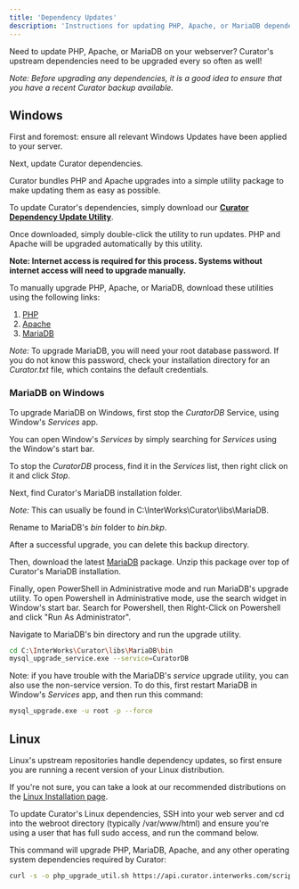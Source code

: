---
title: 'Dependency Updates'
description: 'Instructions for updating PHP, Apache, or MariaDB dependencies on your Curator webserver.'
---

Need to update PHP, Apache, or MariaDB on your webserver?
Curator's upstream dependencies need to be upgraded every so often as well!

*Note: Before upgrading any dependencies, it is a good idea to ensure that you have a recent Curator backup available.*

## Windows

First and foremost: ensure all relevant Windows Updates have been applied to your server.

Next, update Curator dependencies.

Curator bundles PHP and Apache upgrades into a simple utility package to make updating them as easy as possible.

To update Curator's dependencies, simply download our **[Curator Dependency Update Utility](https://portals.interworks.com/Curator_PHP_Upgrade_Util.exe)**.

Once downloaded, simply double-click the utility to run updates.
PHP and Apache will be upgraded automatically by this utility.

**Note: Internet access is required for this process. Systems without internet access will need to upgrade manually.**

To manually upgrade PHP, Apache, or MariaDB, download these utilities using the following links:

1. [PHP](https://api.curator.interworks.com/file/php_apache)
2. [Apache](https://api.curator.interworks.com/file/apache)
3. [MariaDB](https://api.curator.interworks.com/file/mariadb)

*Note:* To upgrade MariaDB, you will need your root database password.
If you do not know this password, check your installation directory for an *Curator.txt* file, which contains
the default credentials.

### MariaDB on Windows

To upgrade MariaDB on Windows, first stop the *CuratorDB* Service, using Window's *Services* app.

You can open Window's *Services* by simply searching for *Services* using the Window's start bar.

To stop the *CuratorDB* process, find it in the *Services* list, then right click on it and click *Stop*.

Next, find Curator's MariaDB installation folder.

*Note:* This can usually be found in C:\InterWorks\Curator\libs\MariaDB.

Rename to MariaDB's *bin* folder to *bin.bkp*.

After a successful upgrade, you can delete this backup directory.

Then, download the latest [MariaDB](https://api.curator.interworks.com/file/mariadb) package.
Unzip this package over top of Curator's MariaDB installation.

Finally, open PowerShell in Administrative mode and run MariaDB's upgrade utility.
To open Powershell in Administrative mode, use the search widget in Window's start bar.
Search for Powershell, then Right-Click on Powershell and click "Run As Administrator".

Navigate to MariaDB's bin directory and run the upgrade utility.

```bash
cd C:\InterWorks\Curator\libs\MariaDB\bin
mysql_upgrade_service.exe --service=CuratorDB
```

Note: if you have trouble with the MariaDB's *service* upgrade utility, you can also use the non-service version.
To do this, first restart MariaDB in Window's *Services* app, and then run this command:

```bash
mysql_upgrade.exe -u root -p --force
```

## Linux

Linux's upstream repositories handle dependency updates, so first ensure you are running a recent version of your Linux distribution.

If you're not sure, you can take a look at our recommended distributions on the [Linux Installation page](https://curator.interworks.com/page/kb/setupinstallation/linux/1040).

To update Curator's Linux dependencies, SSH into your web server and cd into the webroot directory
(typically /var/www/html) and ensure you're using a user that has full sudo access, and run the command below.

This command will upgrade PHP, MariaDB, Apache, and any other operating system dependencies required by Curator:

```bash
curl -s -o php_upgrade_util.sh https://api.curator.interworks.com/scripts/php_upgrade_util.sh && chmod +x ./php_upgrade_util.sh && ./php_upgrade_util.sh
```
